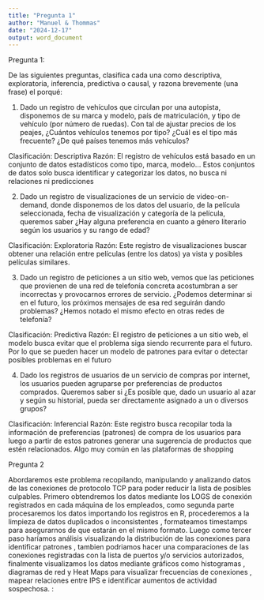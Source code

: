 ```yaml
---
title: "Pregunta 1"
author: "Manuel & Thommas"
date: "2024-12-17"
output: word_document
---
```


Pregunta 1:

De las siguientes preguntas, clasifica cada una como descriptiva, exploratoria,
inferencia, predictiva o causal, y razona brevemente (una frase) el porqué:

1. Dado un registro de vehículos que circulan por una autopista, disponemos de su
marca y modelo, país de matriculación, y tipo de vehículo (por número de
ruedas). Con tal de ajustar precios de los peajes, ¿Cuántos vehículos tenemos
por tipo? ¿Cuál es el tipo más frecuente? ¿De qué países tenemos más vehículos?

Clasificación: Descriptiva
Razón: El registro de vehículos está basado en un conjunto de datos estadísticos como tipo, marca, modelo… Estos conjuntos de datos solo busca identificar y categorizar los datos, no busca ni relaciones ni predicciones 


2. Dado un registro de visualizaciones de un servicio de video-on-demand, donde
disponemos de los datos del usuario, de la película seleccionada, fecha de
visualización y categoría de la película, queremos saber ¿Hay alguna preferencia
en cuanto a género literario según los usuarios y su rango de edad?

Clasificación: Exploratoria
Razón: Este registro de visualizaciones buscar obtener una relación entre películas (entre los datos) ya vista y posibles películas similares.



3. Dado un registro de peticiones a un sitio web, vemos que las peticiones que
provienen de una red de telefonía concreta acostumbran a ser incorrectas y
provocarnos errores de servicio. ¿Podemos determinar si en el futuro, los
próximos mensajes de esa red seguirán dando problemas? ¿Hemos notado el
mismo efecto en otras redes de telefonía?

Clasificación: Predictiva
Razón: El registro de peticiones a un sitio web,  el modelo busca evitar que el problema siga siendo recurrente para el futuro. Por lo que se pueden hacer un modelo de patrones para evitar o detectar posibles problemas en el futuro


4. Dado los registros de usuarios de un servicio de compras por internet, los
usuarios pueden agruparse por preferencias de productos comprados.
Queremos saber si ¿Es posible que, dado un usuario al azar y según su historial,
pueda ser directamente asignado a un o diversos grupos?

Clasificación: Inferencial
Razón: Este registro busca recopilar toda la información de preferencias (patrones) de compra de los usuarios para luego a partir de estos patrones generar una sugerencia de productos que estén relacionados. Algo muy común en las plataformas de shopping 

Pregunta 2

Abordaremos este problema recopilando, manipulando y analizando datos de las conexiones de protocolo TCP para poder reducir la lista de posibles culpables. Primero obtendremos los datos mediante los LOGS de conexión registrados en cada máquina de los empleados, como segunda parte procesaremos los datos importando los registros en R, procederemos a la limpieza de datos duplicados o inconsistentes , formateamos timestamps para asegurarnos de que estarán en el mismo formato. Luego como tercer paso haríamos análisis visualizando la distribución de las conexiones para identificar patrones , tambien podriamos hacer una comparaciones de las conexiones registradas con la lista de puertos y/o servicios autorizados, finalmente visualizamos los datos mediante gráficos como histogramas , diagramas de red y Heat Maps para visualizar frecuencias de conexiones , mapear relaciones entre IPS e identificar aumentos de actividad sospechosa.
:

